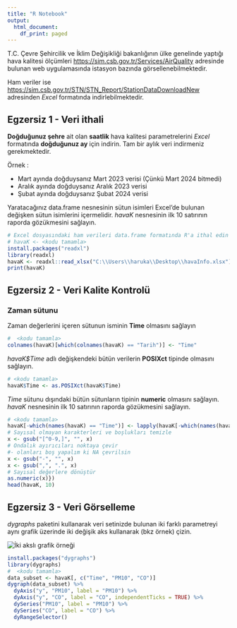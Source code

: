 ```yaml
---
title: "R Notebook"
output:
  html_document:
    df_print: paged
---
```


T.C. Çevre Şehircilik ve İklim Değişikliği bakanlığının ülke genelinde yaptığı hava kalitesi
ölçümleri [https://sim.csb.gov.tr/Services/AirQuality](https://sim.csb.gov.tr/Services/AirQuality) adresinde bulunan web uygulamasında istasyon bazında görsellenebilmektedir. 

Ham veriler ise [https://sim.csb.gov.tr/STN/STN_Report/StationDataDownloadNew](https://sim.csb.gov.tr/STN/STN_Report/StationDataDownloadNew) adresinden *Excel* formatında indirlebilmektedir. 

## Egzersiz 1 - Veri ithali

**Doğduğunuz şehre** ait olan **saatlik** hava kalitesi parametrelerini *Excel* formatında **doğduğunuz ay** için indirin. Tam bir aylık veri indirmeniz gerekmektedir.

Örnek :

- Mart ayında doğduysanız Mart 2023 verisi (Çünkü Mart 2024 bitmedi)
- Aralık ayında doğduysanız Aralık 2023 verisi
- Şubat ayında doğduysanız Şubat 2024 verisi

Yaratacağınız data.frame nesnesinin sütun isimleri Excel'de bulunan değişken sütun isimlerini içermelidir. *havaK* nesnesinin ilk 10 satırının raporda gözükmesini sağlayın.

```r
# Excel dosyasındaki ham verileri data.frame formatında R'a ithal edin
# havaK <- <kodu tamamla>
install.packages("readxl")
library(readxl)
havaK <- readxl::read_xlsx("C:\\Users\\haruka\\Desktop\\havaInfo.xlsx")
print(havaK)
```

## Egzersiz 2 - Veri Kalite Kontrolü

### Zaman sütunu
Zaman değerlerini içeren sütunun isminin **Time** olmasını sağlayın
```r
#  <kodu tamamla>
colnames(havaK)[which(colnames(havaK) == "Tarih")] <- "Time"
```


*havaK$Time* adlı değişkendeki bütün verilerin **POSIXct** tipinde olmasını sağlayın. 

```r
# <kodu tamamla>
havaK$Time <- as.POSIXct(havaK$Time)
```

*Time* sütunu dışındaki bütün sütunların tipinin **numeric** olmasını sağlayın. *havaK* nesnesinin ilk 10 satırının raporda gözükmesini sağlayın.

```r
# <kodu tamamla>
havaK[-which(names(havaK) == "Time")] <- lapply(havaK[-which(names(havaK) == "Time")], function(x) {  
# Sayısal olmayan karakterleri ve boşlukları temizle    
x <- gsub("[^0-9,]", "", x)  
# Ondalık ayırıcıları noktaya çevir  
#- olanları boş yapalım ki NA çevrilsin    
x <- gsub("-", "", x)  
x <- gsub(",", ".", x)  
# Sayısal değerlere dönüştür  
as.numeric(x)})
head(havaK, 10)
```

## Egzersiz 3 - Veri Görselleme
*dygraphs* paketini kullanarak veri setinizde bulunan iki farklı parametreyi aynı grafik üzerinde iki değişik aks kullanarak (bkz örnek) çizin.

![](graphic_example.png "İki akslı grafik örneği")


```r
install.packages("dygraphs")
library(dygraphs)
#  <kodu tamamla>
data_subset <- havaK[, c("Time", "PM10", "CO")]
dygraph(data_subset) %>%
  dyAxis("y", "PM10", label = "PM10") %>%
  dyAxis("y", "CO", label = "CO", independentTicks = TRUE) %>%
  dySeries("PM10", label = "PM10") %>%
  dySeries("CO", label = "CO") %>%
  dyRangeSelector()  
```
